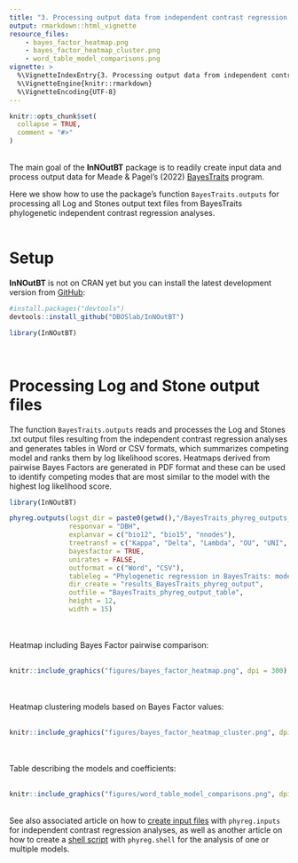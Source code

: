 ```yaml
---
title: "3. Processing output data from independent contrast regression analysis"
output: rmarkdown::html_vignette
resource_files:
    - bayes_factor_heatmap.png
    - bayes_factor_heatmap_cluster.png
    - word_table_model_comparisons.png
vignette: >
  %\VignetteIndexEntry{3. Processing output data from independent contrast regression analysis}
  %\VignetteEngine{knitr::rmarkdown}
  %\VignetteEncoding{UTF-8}
---
```


```r
knitr::opts_chunk$set(
  collapse = TRUE,
  comment = "#>"
)
```

\
The main goal of the __InNOutBT__ package is to readily create input data and
process output data for Meade & Pagel's (2022) [BayesTraits](http://www.evolution.reading.ac.uk/BayesTraitsV4.0.0/BayesTraitsV4.0.0.html) 
program.\

Here we show how to use the package's function `BayesTraits.outputs`
for processing all Log and Stones output text files from BayesTraits phylogenetic 
independent contrast regression analyses.\
\

# Setup

__InNOutBT__ is not on CRAN yet but you can install the latest development version 
from [GitHub](https://github.com/):

``` r
#install.packages("devtools")
devtools::install_github("DBOSlab/InNOutBT")
```
```r
library(InNOutBT)
```
\

# Processing Log and Stone output files

The function `BayesTraits.outputs` reads and processes the Log and Stones .txt 
output files resulting from the independent contrast regression analyses and generates 
tables in Word or CSV formats, which summarizes competing model and ranks them by
log likelihood scores. Heatmaps derived from pairwise Bayes Factors are generated 
in PDF format and these can be used to identify competing modes that are most similar
to the model with the highest log likelihood score.\

```r
library(InNOutBT)

phyreg.outputs(logst_dir = paste0(getwd(),"/BayesTraits_phyreg_outputs_log_stone"),
               responvar = "DBH",
               explanvar = c("bio12", "bio15", "nnodes"),
               treetransf = c("Kappa", "Delta", "Lambda", "OU", "UNI", "VR", "Fabric"),
               bayesfactor = TRUE,
               unirates = FALSE,
               outformat = c("Word", "CSV"),
               tableleg = "Phylogenetic regression in BayesTraits: models and coefficients.",
               dir_create = "results_BayesTraits_phyreg_output",
               outfile = "BayesTraits_phyreg_output_table",
               height = 12,
               width = 15)
```

\
\
Heatmap including Bayes Factor pairwise comparison:\
\
```r
knitr::include_graphics("figures/bayes_factor_heatmap.png", dpi = 300)
```

\
\
Heatmap clustering models based on Bayes Factor values:\
\
```r
knitr::include_graphics("figures/bayes_factor_heatmap_cluster.png", dpi = 300)
```

\
\
Table describing the models and coefficients:\
\
```r
knitr::include_graphics("figures/word_table_model_comparisons.png", dpi = 300)
```

\
See also associated article on how to [create input files ](https://dboslab.github.io/InNOutBT/articles/phyreg_inputs.html) 
with `phyreg.inputs` for independent contrast regression analyses, as well as 
another article on how to create a [shell script](https://dboslab.github.io/InNOutBT/articles/phyreg_shell.html) with `phyreg.shell` for the analysis of one or multiple models.
